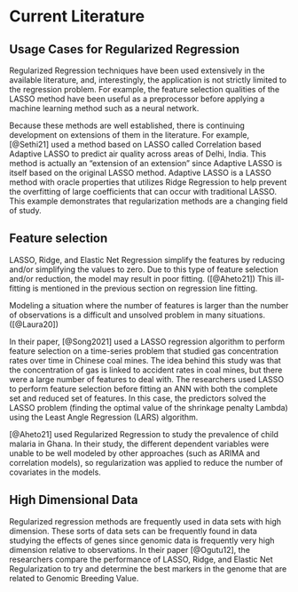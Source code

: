 # Current Literature

## Usage Cases for Regularized Regression

Regularized Regression techniques have been used extensively in the available literature, and, interestingly, the application is not strictly limited to the regression problem. For example, the feature selection qualities of the LASSO method have been useful as a preprocessor before applying a machine learning method such as a neural network.

Because these methods are well established, there is continuing development on extensions of them in the literature. For example, [@Sethi21] used a method based on LASSO called Correlation based Adaptive LASSO to predict air quality across areas of Delhi, India. This method is actually an "extension of an extension" since Adaptive LASSO is itself based on the original LASSO method. Adaptive LASSO is a LASSO method with oracle properties that utilizes Ridge Regression to help prevent the overfitting of large coefficients that can occur with traditional LASSO. This example demonstrates that regularization methods are a changing field of study.

## Feature selection

LASSO, Ridge, and Elastic Net Regression simplify the features by reducing and/or simplifying the values to zero. Due to this type of feature selection and/or reduction, the model may result in poor fitting. ([@Aheto21]) This ill-fitting is mentioned in the previous section on regression line fitting.

Modeling a situation where the number of features is larger than the number of observations is a difficult and unsolved problem in many situations. ([@Laura20])

In their paper, [@Song2021] used a LASSO regression algorithm to perform feature selection on a time-series problem that studied gas concentration rates over time in Chinese coal mines. The idea behind this study was that the concentration of gas is linked to accident rates in coal mines, but there were a large number of features to deal with. The researchers used LASSO to perform feature selection before fitting an ANN with both the complete set and reduced set of features. In this case, the predictors solved the LASSO problem (finding the optimal value of the shrinkage penalty Lambda) using the Least Angle Regression (LARS) algorithm.

[@Aheto21] used Regularized Regression to study the prevalence of child malaria in Ghana. In their study, the different dependent variables were unable to be well modeled by other approaches (such as ARIMA and correlation models), so regularization was applied to reduce the number of covariates in the models.

## High Dimensional Data

Regularized regression methods are frequently used in data sets with high dimension. These sorts of data sets can be frequently found in data studying the effects of genes since genomic data is frequently very high dimension relative to observations. In their paper [@Ogutu12], the researchers compare the performance of LASSO, Ridge, and Elastic Net Regularization to try and determine the best markers in the genome that are related to Genomic Breeding Value.
